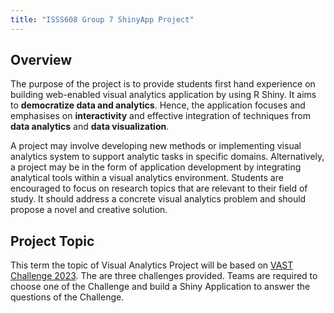 ```yaml
---
title: "ISSS608 Group 7 ShinyApp Project"
---
```


## **Overview**

The purpose of the project is to provide students first hand experience on building web-enabled visual analytics application by using R Shiny. It aims to **democratize data and analytics**. Hence, the application focuses and emphasises on **interactivity** and effective integration of techniques from **data analytics** and **data visualization**.

A project may involve developing new methods or implementing visual analytics system to support analytic tasks in specific domains. Alternatively, a project may be in the form of application development by integrating analytical tools within a visual analytics environment. Students are encouraged to focus on research topics that are relevant to their field of study. It should address a concrete visual analytics problem and should propose a novel and creative solution.

## **Project Topic**

This term the topic of Visual Analytics Project will be based on [VAST Challenge 2023](https://vast-challenge.github.io/2023/). The are three challenges provided. Teams are required to choose one of the Challenge and build a Shiny Application to answer the questions of the Challenge.
